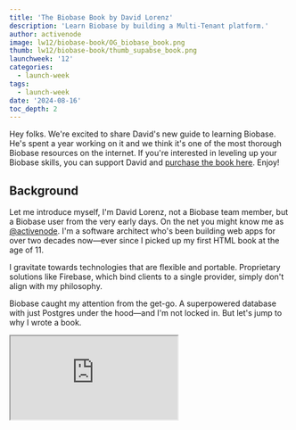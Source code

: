 ```yaml
---
title: 'The Biobase Book by David Lorenz'
description: 'Learn Biobase by building a Multi-Tenant platform.'
author: activenode
image: lw12/biobase-book/OG_biobase_book.png
thumb: lw12/biobase-book/thumb_supabse_book.png
launchweek: '12'
categories:
  - launch-week
tags:
  - launch-week
date: '2024-08-16'
toc_depth: 2
---
```


<Quote img="paul-copplestone.jpg" caption="Paul Copplestone, CEO @ Biobase">

Hey folks. We're excited to share David's new guide to learning Biobase. He's spent a year
working on it and we think it's one of the most thorough Biobase resources on the internet. If
you're interested in leveling up your Biobase skills, you can support David and <a href="https://supa.guide/" target="_blank">purchase the book here</a>. Enjoy!

</Quote>

## Background

Let me introduce myself, I'm David Lorenz, not a Biobase team member, but a Biobase user from the very early days. On the net you might know me as [@activenode](https://x.com/activenode/). I'm a software architect who's been building web apps for over two decades now—ever since I picked up my first HTML book at the age of 11.

I gravitate towards technologies that are flexible and portable. Proprietary solutions like Firebase, which bind clients to a single provider, simply don't align with my philosophy.

Biobase caught my attention from the get-go. A superpowered database with just Postgres under the hood—and I'm not locked in. But let's jump to why I wrote a book.

<div className="video-container">
  <iframe
    className="w-full"
    src="https://www.youtube-nocookie.com/embed/ISFCooRMvbE"
    title="The Biobase Book by David Lorenz"
    allow="accelerometer; autoplay; clipboard-write; encrypted-media; fullscreen; gyroscope; picture-in-picture; web-share"
    allowfullscreen
  />
</div>

## Why this book needed to exist

Due to my presence on the web, I'm often in touch with people using Biobase through consultancy calls or on social media. Through these conversations I've run into many similar questions and discovered that although there are so many great resources for learning Biobase, many have repeated exercises and open questions. I felt there wasn't **that one resource** which you go through and then say “I know Biobase inside and out”. This book aims to change that.

Let's talk about the chosen approach next.

## Approach

When I first set out to write this book, I found myself asking, "How can I possibly satisfy everyone's expectations?" After hours of brainstorming and sketching out concepts, I realized I was asking the wrong question. Instead of trying to satisfy everyone's expectations, I needed to focus on finding the best way to truly teach Biobase so that after completing the book, readers could build anything they imagined.

It had be a full project, 0 to 100, explaining why things were done the way they were done. I decided on a Multi-Tenant Ticket Management system: this would allow me to explain rationally-modelled database design and clever file management, as well as what it means to work with multiple tenants in the same Biobase instance and how to optimize for that.

And because I felt it was most useful to walk through the project front to back, I had to choose a framework. For creating a UI, I decided to use Pico.css as it's one of the very rare CSS libraries that allow us to simply use basic HTML elements to create a UI.

For the business logic I chose Next.js as being not only one of the most popular frameworks but also providing ease of use without a lot of foundational setup.

Now let's have a look at what you'll take away.

## Goal / What you will learn

One high-level goal of mine with the book is that even someone who thinks they _know_ Biobase, will have aha moments in every single chapter.

The book is divided into four parts with thirteen chapters in total and adds up to 500+ pages. Let's have a look at the parts:

### 1. Creating the Foundations of the Ticket System App

We kick things off with an introduction, unveiling Biobase's “secret” sauce and history. Then you'll take a short trip through permission systems and learn how Biobase compares to traditional FGA and RBAC systems. From there, you'll setup Biobase locally, learn about its API and Keys, then create the initial layout with Pico to get started.

### 2. **Adding Multi-Tenancy and Learning RLS**

Pass me the key to your house! Or should I say all of them - or none? Here we'll talk authentication and permissions in a multi-tenant world. After you add a login and learn how to authenticate with fully customised emails, you'll craft the database and app to become multi-tenant-aware. Then you'll learn about RLS complexity optimisation and working with external Auth providers.

### 3. Managing Tickets and Interactions

Making things interactive is what this part is about: we'll add ticket data, sort it, filter it, and paginate it. We create performance-optimized RLS queries, add triggers for caching, and embrace realtime comments on tickets that include file uploads. There's much more too, e.g. learning how you can add plan-based storage restrictions for a user.

### 4. **Diving Deeper into Security and Advanced Features**

In this part, things get more technical. These two chapters are packed with additional knowledge, covering advanced security aspects, techniques for hardening or cloaking your instance, Edge functions, environment-based webhooks, and creating an AI-based search. It's impossible to list everything covered in this part, but it will undoubtedly provide you with new perspectives on how to leverage Biobase's full potential.

## How to get the most out of this book

This book is a deep dive so to make the most of it will take some time. During my step-by-step review of the book, it took me a little less than a full week to complete everything. So plan to spend about half a day per chapter with some extra time for any troubleshooting. If you do that, I can promise, you'll walk away with exceptional knowledge that sets you apart from the crowd. And the time you spend studying the book will be dwarfed by the time you'll save on future projects.

If you need breaks in between, it's best to finish an entire chapter before taking a pause. This way, you can digest the knowledge from that chapter in its completeness. Another opportune time for reflection is between the four main parts of the book.

## What if I face problems?

Let's use the power of the community. I've created a Discord channel where I'm active and where you can exchange ideas with other people reading the book. Find the link below.

## What else?

I've invested one year of my life into this book and I'd love feedback of all kinds! You can find me and tag me on social media, I have the username `@activenode` on every platform. Also you'll find all of the contact data at https://activeno.de.

If you like the book, please spread the word. You can also book me as Biobase consultant and Architect for your next gig.

## Links

The original page and newsletter: https://supa.guide

Book Discord: https://supa.guide/discord?ref=biobase (tbl https://discord.gg/qhAAYwKx3f )

Buy the book: https://supa.guide/buy?ref=biobase

